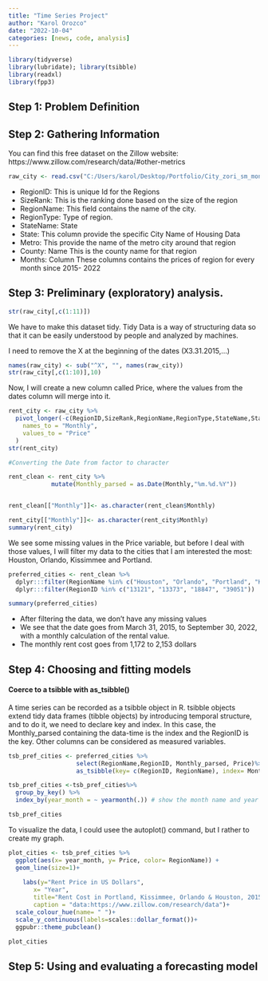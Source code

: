 ```yaml
---
title: "Time Series Project"
author: "Karol Orozco"
date: "2022-10-04"
categories: [news, code, analysis]
---
```


```r

library(tidyverse)
library(lubridate); library(tsibble)
library(readxl)
library(fpp3)

```
## Step 1: Problem Definition


## Step 2: Gathering Information

You can find this free dataset on the Zillow website: https://www.zillow.com/research/data/#other-metrics


```r
raw_city <- read.csv("C:/Users/karol/Desktop/Portfolio/City_zori_sm_month.csv")
```

- RegionID:	This is unique Id for the Regions
- SizeRank:	This is the ranking done based on the size of the region
- RegionName:	This field contains the name of the city.
- RegionType:	Type of region.
- StateName:	State
- State:	This column provide the specific City Name of Housing Data
- Metro:	This provide the name of the metro city around that region
- County: Name	This is the county name for that region
- Months: Column	These columns contains the prices of region for every month since 2015- 2022

## Step 3: Preliminary (exploratory) analysis.

```r

str(raw_city[,c(1:11)])
```

We have to make this dataset tidy. Tidy Data is a way of structuring data so that it can be easily understood by people and analyzed by machines.

I need to remove the X at the beginning of the dates (X3.31.2015,...)

```r
names(raw_city) <- sub("^X", "", names(raw_city))
str(raw_city[,c(1:10)],10)
```

Now, I will create a new column called Price, where the values from the dates column will merge into it.

```r
rent_city <- raw_city %>% 
  pivot_longer(-c(RegionID,SizeRank,RegionName,RegionType,StateName,State,Metro,CountyName),
    names_to = "Monthly",
    values_to = "Price"
  ) 
str(rent_city)

```

```r
#Converting the Date from factor to character

rent_clean <- rent_city %>%
            mutate(Monthly_parsed = as.Date(Monthly,"%m.%d.%Y"))


rent_clean[["Monthly"]]<- as.character(rent_clean$Monthly)

rent_city[["Monthly"]]<- as.character(rent_city$Monthly)
summary(rent_city)
```


We see some missing values in the Price variable, but before I deal with those values, I will filter my data to the cities that I am interested the most: Houston, Orlando, Kissimmee and Portland.


```r

preferred_cities <- rent_clean %>%
  dplyr:::filter(RegionName %in% c("Houston", "Orlando", "Portland", "Kissimmee")) %>%
  dplyr:::filter(RegionID %in% c("13121", "13373", "18847", "39051"))

summary(preferred_cities)
```


- After filtering the data, we don't have any missing values
- We see that the date goes from March 31, 2015, to September 30, 2022, with a monthly calculation of the rental value.
- The monthly rent cost goes from 1,172 to 2,153 dollars


## Step 4: Choosing and fitting models

#### Coerce to a tsibble with as_tsibble()

A time series can be recorded as a tsibble object in R. tsibble objects extend tidy data frames (tibble objects) by introducing temporal structure, and to do it, we need to declare key and index. In this case, the Monthly_parsed containing the data-time is the index and the RegionID is the key. Other columns can be considered as measured variables.

```r
tsb_pref_cities <- preferred_cities %>%
                   select(RegionName,RegionID, Monthly_parsed, Price)%>%
                   as_tsibble(key= c(RegionID, RegionName), index= Monthly_parsed)

tsb_pref_cities <-tsb_pref_cities%>%
  group_by_key() %>%
  index_by(year_month = ~ yearmonth(.)) # show the month name and year

tsb_pref_cities 
```
To visualize the data, I could usee the autoplot() command, but I rather to create my graph.

```r

plot_cities <- tsb_pref_cities %>%
  ggplot(aes(x= year_month, y= Price, color= RegionName)) +
  geom_line(size=1)+
   
    labs(y="Rent Price in US Dollars", 
       x= "Year",
       title="Rent Cost in Portland, Kissimmee, Orlando & Houston, 2015-2022",
       caption = "data:https://www.zillow.com/research/data")+
  scale_colour_hue(name= " ")+
  scale_y_continuous(labels=scales::dollar_format())+
  ggpubr::theme_pubclean()

plot_cities
```


## Step 5: Using and evaluating a forecasting model

